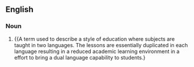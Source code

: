 ==English==

===Noun===
{{parallel immersion}}

# {{A term used to describe a style of education where subjects are taught in two languages. The lessons are essentially duplicated in each language resulting in a reduced academic learning environment in a effort to bring a dual language capability to students.}
